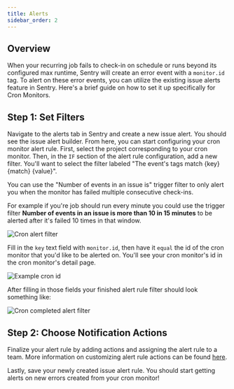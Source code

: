 ```yaml
---
title: Alerts
sidebar_order: 2
---
```


## Overview

When your recurring job fails to check-in on schedule or runs beyond its configured max runtime, Sentry will create an error event with a `monitor.id` tag. To alert on these error events, you can utilize the existing issue alerts feature in Sentry. Here's a brief guide on how to set it up specifically for Cron Monitors.

## Step 1: Set Filters

Navigate to the alerts tab in Sentry and create a new issue alert. You should see the issue alert builder. From here, you can start configuring your cron monitor alert rule. First, select the project corresponding to your cron monitor. Then, in the `IF` section of the alert rule configuration, add a new filter. You'll want to select the filter labeled "The event's tags match {key} {match} {value}".

<Note>

You can use the "Number of events in an issue is" trigger filter to only alert you when the monitor has failed multiple consecutive check-ins.

For example if you're job should run every minute you could use the trigger filter **Number of events in an issue is more than 10 in 15 minutes** to be alerted after it's failed 10 times in that window.

</Note>

![Cron alert filter](cron-alert-filter.png)

Fill in the `key` text field with `monitor.id`, then have it `equal` the id of the cron monitor that you'd like to be alerted on. You'll see your cron monitor's id in the cron monitor's detail page.

![Example cron id](cron-id-example.png)

After filling in those fields your finished alert rule filter should look something like:

![Cron completed alert filter](cron-completed-alert-filter.png)

## Step 2: Choose Notification Actions

Finalize your alert rule by adding actions and assigning the alert rule to a team. More information on customizing alert rule actions can be found [here](/product/alerts/create-alerts/issue-alert-config/#then-conditions-actions).

Lastly, save your newly created issue alert rule. You should start getting alerts on new errors created from your cron monitor!

